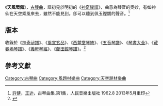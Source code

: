 《'''天風環佩'''》，[[古琴曲|古琴曲]]，譜初見於明初的《[[神奇祕譜|神奇祕譜]]》，曲意為琴音的奧妙，有如神仙在天空乘風來去，雖然不能見到，卻可以聽到佩玉鏗鏘的聲音。<ref>[[許健|許健]]，[[王迪_(音樂家)|王迪]]，古琴曲集.第1集，人民音樂出版社 1962.8  2013年5月重印</ref>

== 版本 ==
收錄於《[[神奇祕譜|神奇祕譜]]》、《[[風宣玄品|風宣玄品]]》、《[[西麓堂琴統|西麓堂琴統]]》、《[[五音琴譜|五音琴譜]]》、《[[琴書大全|琴書大全]]》、《[[藏春塢琴譜|藏春塢琴譜]]》、《[[義軒琴經|義軒琴經]]》、《[[蘭田館琴譜|蘭田館琴譜]]》。<ref>{{Cite book|title=《存見古琴曲譜輯覽》|last=查阜西|publisher=文化藝術出版社|year=2007|isbn=9787503931765|location=北京|pages=4}}</ref>

==參考文獻==
{{reflist}}

{{古琴}}

[[Category:古琴曲|Category:古琴曲]]
[[Category:風題材樂曲|Category:風題材樂曲]]
[[Category:天空題材樂曲|Category:天空題材樂曲]]